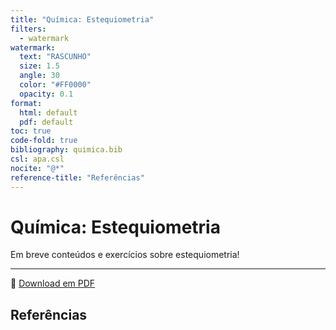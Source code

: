 ```yaml
---
title: "Química: Estequiometria"
filters:
  - watermark
watermark:
  text: "RASCUNHO"
  size: 1.5
  angle: 30
  color: "#FF0000"
  opacity: 0.1
format:
  html: default
  pdf: default
toc: true
code-fold: true
bibliography: quimica.bib
csl: apa.csl
nocite: "@*"
reference-title: "Referências"
---
```


# Química: Estequiometria

Em breve conteúdos e exercícios sobre estequiometria!

---

📄 [Download em PDF](./estequiometria.pdf){target="_blank"}

## Referências
